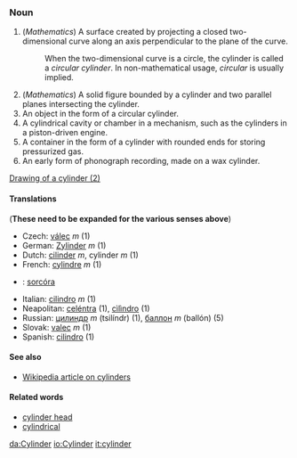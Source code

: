===Noun===

# (''Mathematics'') A surface created by projecting a closed two-dimensional curve along an axis perpendicular to the plane of the curve.
#: When the two-dimensional curve is a circle, the cylinder is called a ''circular cylinder''.  In non-mathematical usage, ''circular'' is usually implied.
# (''Mathematics'') A solid figure bounded by a cylinder and two parallel planes intersecting the cylinder.
# An object in the form of a circular cylinder.
# A cylindrical cavity or chamber in a mechanism, such as the cylinders in a piston-driven engine.
# A container in the form of a cylinder with rounded ends for storing pressurized gas.
# An early form of phonograph recording, made on a wax cylinder.
[[image:cylinder.png|Drawing of a cylinder (2)]]

====Translations====
('''These need to be expanded for the various senses above''')

*Czech: [[válec]] ''m'' (1)
*German: [[Zylinder]] ''m'' (1)
*Dutch: [[cilinder]] ''m'', cylinder ''m'' (1)
*French: [[cylindre]] ''m'' (1)
*{{ga}}: [[sorcóra]]
*Italian: [[cilindro]] ''m'' (1)
*Neapolitan: [[celéntra]] (1), [[cìlìndro]] (1)
*Russian: [[цилиндр]] ''m'' (tsilíndr) (1), [[баллон]] ''m'' (ballón) (5)
*Slovak: [[valec]] ''m'' (1)
*Spanish: [[cilindro]] (1)

====See also====
*[[w:cylinder|Wikipedia article on cylinders]]


====Related words====
*[[cylinder head]]
*[[cylindrical]]

[[da:Cylinder]]
[[io:Cylinder]]
[[it:cylinder]]